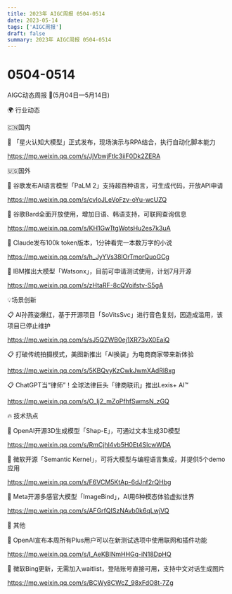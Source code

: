 ```yaml
---
title: 2023年 AIGC周报 0504-0514
date: 2023-05-14
tags: ['AIGC周报']
draft: false
summary: 2023年 AIGC周报 0504-0514
---
```

# 0504-0514



AIGC动态周报 🚀(5月04日—5月14日)

🌍 行业动态

🇨🇳国内

📰 「星火认知大模型」正式发布，现场演示与RPA结合，执行自动化脚本能力

https://mp.weixin.qq.com/s/JjVbwjFtlc3iiF0Dk2ZERA

🇺🇸国外

📰 谷歌发布AI语言模型「PaLM 2」支持超百种语言，可生成代码，开放API申请

https://mp.weixin.qq.com/s/cvIoJLeVoFzv-oYu-wcUZQ

📰 谷歌Bard全面开放使用，增加日语、韩语支持，可联网查询信息

https://mp.weixin.qq.com/s/KH1GwTtgWotsHu2es7k3uA

📰 Claude发布100k token版本，1分钟看完一本数万字的小说

https://mp.weixin.qq.com/s/h_JyYVs38lOrTmorQuoGCg

📰 IBM推出大模型「Watsonx」，目前可申请测试使用，计划7月开源

https://mp.weixin.qq.com/s/zHtaRF-8cQVoifstv-S5gA

💡场景创新

📋 AI孙燕姿爆红，基于开源项目「SoVitsSvc」进行音色复刻，因造成滥用，该项目已停止维护

https://mp.weixin.qq.com/s/sJ5QZWB0ej1XR73vX0EaiQ

📋 打破传统拍摄模式，美图新推出「AI换装」为电商商家带来新体验

https://mp.weixin.qq.com/s/5KBQvyKzCwkJwmXAdRl8xg

📋 ChatGPT当“律师”！全球法律巨头「律商联讯」推出Lexis+ AI™

https://mp.weixin.qq.com/s/O_Ij2_mZoPfhfSwmsN_zGQ

🔥 技术热点

📝 OpenAI开源3D生成模型「Shap-E」，可通过文本生成3D模型

https://mp.weixin.qq.com/s/RmCjhl4vb5H0Et4SlcwWDA

📝 微软开源「Semantic Kernel」，可将大模型与编程语言集成，并提供5个demo应用

https://mp.weixin.qq.com/s/F6VCM5KtAp-6dJnf2rQHbg

📝 Meta开源多感官大模型「ImageBind」，AI用6种模态体验虚拟世界

https://mp.weixin.qq.com/s/AFGrfQISzNAvb0k6qLwjVQ

🎉 其他

🚀 OpenAI宣布本周所有Plus用户可以在新测试选项中使用联网和插件功能

https://mp.weixin.qq.com/s/l_AeKBINmHHGq-iN18DpHQ

🚀 微软Bing更新，无需加入waitlist，登陆账号直接可用，支持中文对话生成图片

https://mp.weixin.qq.com/s/BCWy8CWcZ_98xFdO8t-7Zg